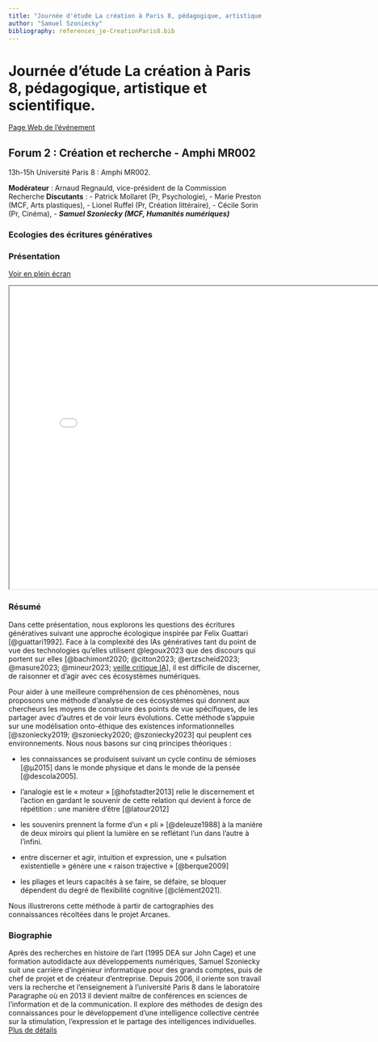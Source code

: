 ```yaml
---
title: "Journée d'étude La création à Paris 8, pédagogique, artistique et scientifique"
author: "Samuel Szoniecky"
bibliography: references_je-CreationParis8.bib
---
```


# Journée d'étude La création à Paris 8, pédagogique, artistique et scientifique.

[Page Web de l'événement](https://www.univ-paris8.fr/Journee-d-etudes-La-creation-a-Paris-8-pedagogique-artistique-et-scientifique)

## Forum 2 : Création et recherche - Amphi MR002

13h-15h Université Paris 8 : Amphi MR002.

**Modérateur** : Arnaud Regnauld, vice-président de la Commission Recherche **Discutants** : - Patrick Mollaret (Pr, Psychologie), - Marie Preston (MCF, Arts plastiques), - Lionel Ruffel (Pr, Création littéraire), - Cécile Sorin (Pr, Cinéma), - ***Samuel Szoniecky (MCF, Humanités numériques)***

### Ecologies des écritures génératives

### Présentation

[Voir en plein écran](je-creationParis8/slide.html)

```{=html}
<iframe width="800" height="600" src="je-creationParis8/slide.html" title="Support de présentation"></iframe>
```
### Résumé

Dans cette présentation, nous explorons les questions des écritures génératives suivant une approche écologique inspirée par Felix Guattari [@guattari1992]. Face à la complexité des IAs génératives tant du point de vue des technologies qu'elles utilisent @legoux2023 que des discours qui portent sur elles [@bachimont2020; @citton2023; @ertzscheid2023; @masure2023; @mineur2023; [veille critique IA](https://www.diigo.com/user/luckysemiosis?query=ia+critique "veille critique IA")], il est difficile de discerner, de raisonner et d'agir avec ces écosystèmes numériques.

Pour aider à une meilleure compréhension de ces phénomènes, nous proposons une méthode d'analyse de ces écosystèmes qui donnent aux chercheurs les moyens de construire des points de vue spécifiques, de les partager avec d'autres et de voir leurs évolutions. Cette méthode s'appuie sur une modélisation onto-éthique des existences informationnelles [@szoniecky2019; @szoniecky2020; @szoniecky2023] qui peuplent ces environnements. Nous nous basons sur cinq principes théoriques :

-   les connaissances se produisent suivant un cycle continu de sémioses [@µ2015] dans le monde physique et dans le monde de la pensée [@descola2005].

-   l'analogie est le « moteur » [@hofstadter2013] relie le discernement et l'action en gardant le souvenir de cette relation qui devient à force de répétition : une manière d'être [@latour2012]

-   les souvenirs prennent la forme d'un « pli » [@deleuze1988] à la manière de deux miroirs qui plient la lumière en se reflétant l'un dans l'autre à l'infini.

-   entre discerner et agir, intuition et expression, une « pulsation existentielle » génère une « raison trajective » [@berque2009]

-   les pliages et leurs capacités à se faire, se défaire, se bloquer dépendent du degré de flexibilité cognitive [@clément2021].

Nous illustrerons cette méthode à partir de cartographies des connaissances récoltées dans le projet Arcanes.

### Biographie

Après des recherches en histoire de l’art (1995 DEA sur John Cage) et une formation autodidacte aux développements numériques, Samuel Szoniecky suit une carrière d’ingénieur informatique pour des grands comptes, puis de chef de projet et de créateur d’entreprise. Depuis 2006, il oriente son travail vers la recherche et l’enseignement à l’université Paris 8 dans le laboratoire Paragraphe où en 2013 il devient maître de conférences en sciences de l’information et de la communication. Il explore des méthodes de design des connaissances pour le développement d’une intelligence collective centrée sur la stimulation, l’expression et le partage des intelligences individuelles. [Plus de détails](https://www.samszo.univ-paris8.fr/omk/s/fiches/page/cv "Plus de détails")